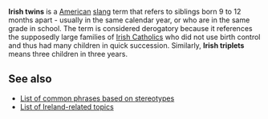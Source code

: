 {{move to wiktionary}}
'''Irish twins''' is a [[United States|American]] [[slang]] term that refers to siblings born 9 to 12 months apart - usually in the same calendar year, or who are in the same grade in school. The term is considered derogatory because it references the supposedly large families of [[Irish Catholic]]s who did not use birth control and thus had many children in quick succession. Similarly, '''Irish triplets''' means three children in three years.

==See also==
* [[List of common phrases based on stereotypes]]
* [[List of Ireland-related topics]]

{{Vocab-stub}}